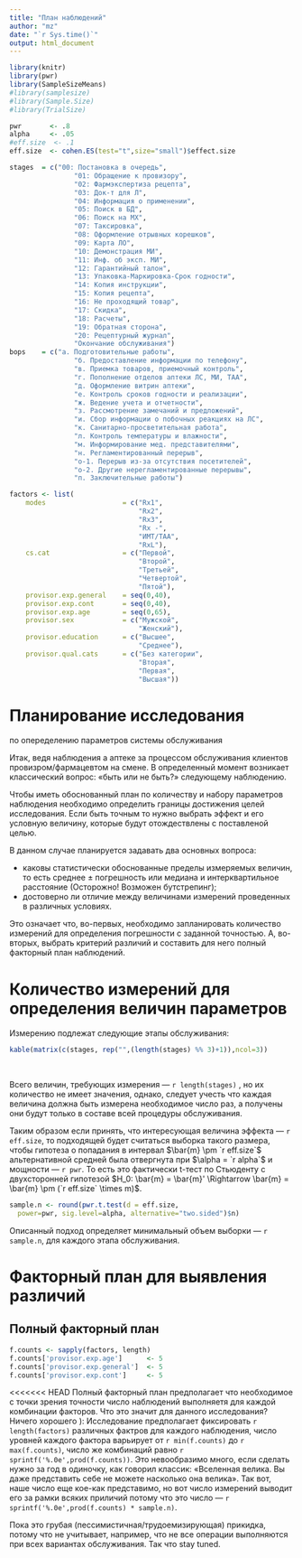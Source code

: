 ```yaml
---
title: "План наблюдений"
author: "mz"
date: "`r Sys.time()`"
output: html_document
---
```


```r

library(knitr)
library(pwr)
library(SampleSizeMeans)
#library(samplesize)
#library(Sample.Size)
#library(TrialSize)

pwr       <- .8
alpha     <- .05
#eff.size  <- .1
eff.size  <- cohen.ES(test="t",size="small")$effect.size

stages  = c("00: Постановка в очередь",
                "01: Обращение к провизору",
                "02: Фармэкспертиза рецепта",
                "03: Док-т для Л",
                "04: Информация о применении",
                "05: Поиск в БД",
                "06: Поиск на МХ",
                "07: Таксировка",
                "08: Оформление отрывных корешков",
                "09: Карта ЛО",
                "10: Демонстрация МИ",
                "11: Инф. об эксп. МИ",
                "12: Гарантийный талон",
                "13: Упаковка-Маркировка-Срок годности",
                "14: Копия инструкции",
                "15: Копия рецепта",
                "16: Не проходящий товар",
                "17: Скидка",
                "18: Расчеты",
                "19: Обратная сторона",
                "20: Рецептурный журнал",
                "Окончание обслуживания")
bops    = c("а. Подготовительные работы",
                "б. Предоставление информации по телефону",
                "в. Приемка товаров, приемочный контроль",
                "г. Пополнение отделов аптеки ЛС, МИ, ТАА",
                "д. Оформление витрин аптеки",
                "е. Контроль сроков годности и реализации",
                "ж. Ведение учета и отчетности",
                "з. Рассмотрение замечаний и предложений",
                "и. Сбор информации о побочных реакциях на ЛС",
                "к. Санитарно-просветительная работа",
                "л. Контроль температуры и влажности",
                "м. Информирование мед. представителями",
                "н. Регламентированный перерыв",
                "о-1. Перерыв из-за отсутствия посетителей",
                "о-2. Другие нерегламентированные перерывы",
                "п. Заключительные работы")

factors <- list(
    modes                   = c("Rx1",
                                "Rx2",
                                "Rx3",
                                "Rx -",
                                "ИМТ/ТАА",
                                "RxL"),
    cs.cat                  = c("Первой",
                                "Второй",
                                "Третьей",
                                "Четвертой",
                                "Пятой"),
    provisor.exp.general    = seq(0,40),
    provisor.exp.cont       = seq(0,40),
    provisor.exp.age        = seq(0,65),
    provisor.sex            = c("Мужской",
                                "Женский"),
    provisor.education      = c("Высшее",
                                "Среднее"),
    provisor.qual.cats      = c("Без категории",
                                "Вторая",
                                "Первая",
                                "Высшая"))

```

# Планирование исследования 
по опеределению параметров системы обслуживания

Итак, ведя наблюдения а аптеке за процессом обслуживания клиентов провизром/фармацевтом на смене. В определенный момент возникает классический вопрос: «быть или не быть?» следующему наблюдению. 

Чтобы иметь обоснованный план по количеству и набору параметров наблюдения необходимо определить границы достижения целей исследования. Если быть точным то нужно выбрать эффект и его условную величину, которые будут отождествлены с поставленой целью.

В данном случае планируется задавать два основных вопроса: 

  * каковы статистически обоснованные пределы измеряемых величин, то есть среднее ± погрешность или медиана и интерквартильное расстояние (Осторожно! Возможен бутстрепинг);
  * достоверно ли отличие между величинами измерений проведенных в различных условиях.
  
Это означает что, во-первых, необходимо запланировать количество измерений для определения погрешности с заданной точностью. А, во-вторых, выбрать критерий различий и составить для него полный факторный план наблюдений. 

# Количество измерений для определения величин параметров

Измерению подлежат следующие этапы обслуживания:

```r
kable(matrix(c(stages, rep("",(length(stages) %% 3)+1)),ncol=3))
```

<br>

Всего величин, требующих измерения — `r length(stages)` , но их количество не имеет значения, однако, следует учесть что каждая величина должна быть измерена необходимое число раз, а получены они будут только в составе всей процедуры обслуживания.

Таким образом если принять, что интересующая величина эффекта — `r eff.size`, то подходящей будет считаться выборка такого размера, чтобы гипотеза о попадания в интервал $\bar{m} \pm `r eff.size`$ альтернативной средней была отвергнута при $\alpha = `r alpha`$ и мощности — `r pwr`. То есть это фактически t-тест по Стьюденту с двухсторонней гипотезой $H_0: \bar{m} = \bar{m}' \Rightarrow \bar{m} = \bar{m} \pm (`r eff.size` \times m)$. 

```r

sample.n <- round(pwr.t.test(d = eff.size,
  power=pwr, sig.level=alpha, alternative="two.sided")$n)

```

Описанный подход определяет минимальный объем выборки — `r sample.n`, для каждого этапа обслуживания.

# Факторный план для выявления различий

## Полный факторный план

```r

f.counts <- sapply(factors, length)
f.counts['provisor.exp.age']      <- 5
f.counts['provisor.exp.general']  <- 5
f.counts['provisor.exp.cont']     <- 5

```

<<<<<<< HEAD
Полный факторный план предполагает что необходимое с точки зрения точности число наблюдений выполняетя для каждой комбинации факторов. Что это значит для данного исследования? Ничего хорошего ): Исследование предполагает фиксировать `r length(factors)` различных фактров для каждого наблюдения, число уровней каждого фактора варьирует от `r min(f.counts)` до `r max(f.counts)`, число же комбинаций равно `r sprintf('%.0e',prod(f.counts))`. Это невообразимо много, если сделать нужно за год в одиночку, как говорил классик: «Вселенная велика. Вы даже представить себе не можете насколько она велика». Так вот, наше число еще кое-как представимо, но вот число измерений выводит его за рамки всяких приличий потому что это число — `r sprintf('%.0e',prod(f.counts) * sample.n)`.

Пока это грубая (пессимистичная/трудоемизирующая) прикидка, потому что не учитывает, например, что не все операции выполняются при всех вариантах обслуживания. Так что stay tuned.
